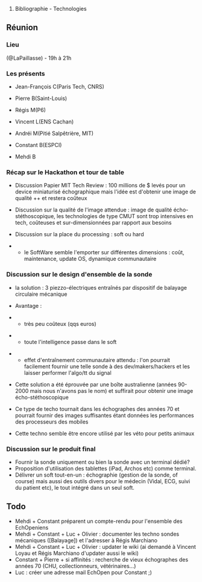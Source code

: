 # Bibliographie - Technologies

==Réunion ==

=== Lieu === 
(@LaPaillasse) - 19h à 21h

===Les présents ===

*Jean-François C(Paris Tech, CNRS)

*Pierre B(Saint-Louis)

*Régis M(P6)

* Vincent L(ENS Cachan)

* Andréi M(Pitié Salpêtrière, MIT)

* Constant B(ESPCI)

* Mehdi B

=== Récap sur le Hackathon et tour de table===

*Discussion Papier MIT Tech Review  : 100 millions de $ levés pour un device miniaturisé échographique mais l'idée est d'obtenir une image de qualité ++ et restera coûteux

*Discussion sur la qualité de l'image attendue : image de qualité écho-stéthoscopique, les technologies de type CMUT sont trop intensives en tech, coûteuses et sur-dimensionnées par rapport aux besoins

*Discussion sur la place du processing : soft ou hard

**le SoftWare semble l'emporter sur différentes dimensions : coût, maintenance, update OS, dynamique communautaire

===Discussion sur le design d'ensemble de la sonde ===

*la solution : 3 piezzo-électriques entraînés par dispositif de balayage circulaire mécanique

* Avantage : 

** très peu coûteux (qqs euros)

** toute l'intelligence passe dans le soft 

** effet d'entraînement communautaire attendu : l'on pourrait facilement fournir une telle sonde à des dev/makers/hackers et les laisser performer l'algo/tt du signal 

* Cette solution a été éprouvée par une boîte australienne (années 90-2000 mais nous n'avons pas le nom) et suffirait pour obtenir une image écho-stéthoscopique

* Ce type de techo tournait dans les échographes des années 70 et pourrait fournir des images suffisantes étant données les performances des processeurs des mobiles

* Cette techno semble être encore utilisé par les véto pour petits animaux

=== Discussion sur le produit final===

* Fournir la sonde uniquement ou bien la sonde avec un terminal dédié?
* Proposition d'utilisation des tablettes (iPad, Archos etc) comme terminal.
* Délivrer un soft tout-en-un : échographie (gestion de la sonde, of course) mais aussi des outils divers pour le médecin (Vidal, ECG, suivi du patient etc), le tout intégré dans un seul soft.

== Todo ==

* Mehdi + Constant  préparent un compte-rendu pour l'ensemble des EchOpeniens
* Mehdi + Constant + Luc + Olivier : documenter les techno sondes mécaniques ([Balayage]) et l'adresser à Régis Marchiano
* Mehdi + Constant + Luc + Olivier : updater le wiki (ai demandé à Vincent Loyau et Régis Marchiano d'updater aussi le wiki)
* Constant + Pierre + si affinités : recherche de vieux échographes des années 70 (CHU, collectionneurs, vétérinaires...)
* Luc : créer une adresse mail EchOpen pour Constant ;)